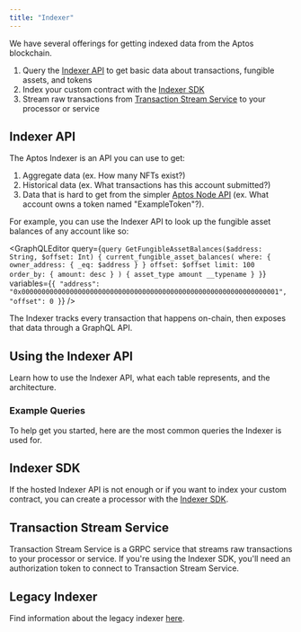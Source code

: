 ```yaml
---
title: "Indexer"
---
```




We have several offerings for getting indexed data from the Aptos blockchain.

1. Query the [Indexer API](../build/indexer/indexer-api) to get basic data about transactions, fungible assets, and tokens
2. Index your custom contract with the [Indexer SDK](../build/indexer/indexer-sdk)
3. Stream raw transactions from [Transaction Stream Service](../build/indexer/txn-stream) to your processor or service

## Indexer API

The Aptos Indexer is an API you can use to get:

1. Aggregate data (ex. How many NFTs exist?)
2. Historical data (ex. What transactions has this account submitted?)
3. Data that is hard to get from the simpler [Aptos Node API](../build/apis/fullnode-rest-api) (ex. What account owns a token named "ExampleToken"?).

For example, you can use the Indexer API to look up the fungible asset balances of any account like so:

<GraphQLEditor
  query={`query GetFungibleAssetBalances($address: String, $offset: Int) {
  current_fungible_asset_balances(
    where: { owner_address: { _eq: $address } }
    offset: $offset
    limit: 100
    order_by: { amount: desc }
  ) {
    asset_type
    amount
    __typename
  }
}`}
  variables={`{
  "address": "0x0000000000000000000000000000000000000000000000000000000000000001",
  "offset": 0
}`}
/>

<Aside type="note">
  The Indexer tracks every transaction that happens on-chain, then exposes that data through a GraphQL API.
</Aside>

## Using the Indexer API

Learn how to use the Indexer API, what each table represents, and the architecture.

<CardGrid>
  <LinkCard href="/build/indexer/indexer-api" title="Accessing the API" description="Learn how to query the Indexer API." />

  <LinkCard href="/build/indexer/indexer-api/indexer-reference" title="Indexer Table Reference" description="Detailed reference for Indexer tables and their schemas." />

  <LinkCard href="/build/indexer/indexer-api/architecture" title="Architecture" description="Detailed layout of the Indexer's architecture." />

  <LinkCard href="/build/indexer/indexer-api/self-hosted" title="Self-hosted Indexer API" description="Host your own Indexer API" />
</CardGrid>

### Example Queries

To help get you started, here are the most common queries the Indexer is used for.

<CardGrid>
  <LinkCard href="/build/indexer/indexer-api/fungible-asset-balances" title="Get Fungible Asset Balances" description="Get all fungible assets an account currently owns." />

  <LinkCard href="/build/indexer/indexer-api/account-transactions" title="Get Account Transactions" description="Get all transactions impacting an account." />

  <LinkCard href="/build/indexer/indexer-api/ans-lookup" title="Get Aptos Name" description="Retrieve the Aptos name associated with an account (via the ANS)." />

  <LinkCard href="/build/indexer/indexer-api/fungible-asset-info" title="Get Fungible Asset Info" description="Get detailed information about a specific fungible asset." />

  <LinkCard href="/build/indexer/indexer-api/get-nft-collections" title="Get NFT Collections" description="Retrieve NFT collections owned by a specific account." />

  <LinkCard href="/build/indexer/indexer-api/get-nfts" title="Get NFTs" description="Retrieve individual NFTs owned by a specific account." />

  <LinkCard href="/build/indexer/indexer-api/token-metadata" title="Get Token Metadata" description="Get metadata information for a specific token." />

  <LinkCard href="/build/indexer/indexer-api/get-delegators" title="Count Delegators in Staking Pool" description="Retrieve the number of active delegators in a staking pool." />
</CardGrid>

## Indexer SDK

If the hosted Indexer API is not enough or if you want to index your custom contract, you can create a processor with the [Indexer SDK](../build/indexer/indexer-sdk).

<CardGrid>
  <LinkCard href="/build/indexer/indexer-sdk/quickstart" title="Quickstart Guide" description="Get started with the Indexer SDK" />

  <LinkCard href="/build/indexer/indexer-sdk/documentation" title="Documentation" description="Read documentation about the Indexer SDK" />
</CardGrid>

## Transaction Stream Service

Transaction Stream Service is a GRPC service that streams raw transactions to your processor or service.
If you're using the Indexer SDK, you'll need an authorization token to connect to Transaction Stream Service.

<CardGrid>
  <LinkCard href="/build/indexer/txn-stream/aptos-hosted-txn-stream" title="Aptos-Hosted Transaction Stream Service" description="Get access to the Aptos-hosted Transaction Stream Service" />
</CardGrid>

## Legacy Indexer

Find information about the legacy indexer [here](../build/indexer/legacy).
